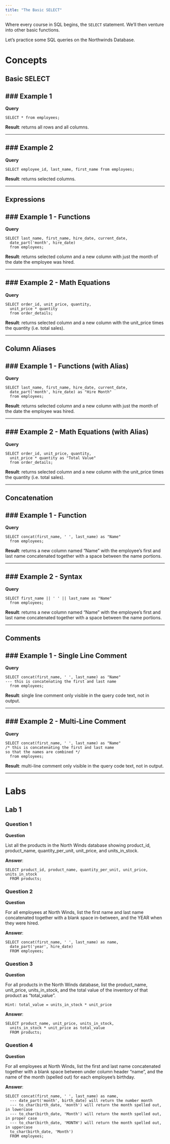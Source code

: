 ```yaml
---
title: "The Basic SELECT"
---
```


Where every course in SQL begins, the `SELECT` statement. We'll then venture into other basic functions.

Let's practice some SQL queries on the Northwinds Database.

# Concepts

## Basic SELECT

### Example 1
---

**Query**

```
SELECT * from employees;
```

**Result**: returns all rows and all columns.

---

### Example 2
---

**Query**

```
SELECT employee_id, last_name, first_name from employees;
```

**Result**: returns selected columns.

---

## Expressions

### Example 1 - Functions
---

**Query**

```
SELECT last_name, first_name, hire_date, current_date,
  date_part('month', hire_date)
  from employees;
```

**Result**: returns selected column and a new column with just the month of the date the employee was hired.

---


### Example 2 - Math Equations
---

**Query**

```
SELECT order_id, unit_price, quantity,
  unit_price * quantity
  from order_details;
```

**Result**: returns selected column and a new column with the unit_price times the quantity (i.e. total sales).

---

## Column Aliases

### Example 1 - Functions (with Alias)
---

**Query**

```
SELECT last_name, first_name, hire_date, current_date,
  date_part('month', hire_date) as "Hire Month"
  from employees;
```

**Result**: returns selected column and a new column with just the month of the date the employee was hired.

---

### Example 2 - Math Equations (with Alias)
---

**Query**

```
SELECT order_id, unit_price, quantity,
  unit_price * quantity as "Total Value"
  from order_details;
```

**Result**: returns selected column and a new column with the unit_price times the quantity (i.e. total sales).

---

## Concatenation

### Example 1 - Function
---

**Query**

```
SELECT concat(first_name, ' ', last_name) as "Name"
  from employees;
```

**Result**: returns a new column named "Name" with the employee's first and last name concatenated together with a space between the name portions.

---

### Example 2 - Syntax
---

**Query**

```
SELECT first_name || ' ' || last_name as "Name"
  from employees;
```

**Result**: returns a new column named "Name" with the employee's first and last name concatenated together with a space between the name portions.

---


## Comments

### Example 1 - Single Line Comment
---

**Query**

```
SELECT concat(first_name, ' ', last_name) as "Name"
--- this is concatenating the first and last name
  from employees;
```

**Result**: single line comment only visible in the query code text, not in output.

---

### Example 2 - Multi-Line Comment
---

**Query**

```
SELECT concat(first_name, ' ', last_name) as "Name"
/* this is concatenating the first and last name
so that the names are combined */
  from employees;
```

**Result**: multi-line comment only visible in the query code text, not in output.

---

# Labs

## Lab 1

### Question 1

**Question**

List all the products in the North Winds database showing product_id, product_name, quantity_per_unit, unit_price, and units_in_stock.

**Answer**:

```
SELECT product_id, product_name, quantity_per_unit, unit_price, units_in_stock
  FROM products;
```

### Question 2

**Question**

For all employees at North Winds, list the first name and last name concatenated together with a blank space in-between, and the YEAR when they were hired.

**Answer**:

```
SELECT concat(first_name, ' ', last_name) as name,
  date_part('year', hire_date)
  FROM employees;
```

### Question 3

**Question**

For all products in the North Winds database, list the product_name, unit_price, units_in_stock, and the total value of the inventory of that product as "total_value".

`Hint: total_value = units_in_stock * unit_price`

**Answer**:

```
SELECT product_name, unit_price, units_in_stock,
  units_in_stock * unit_price as total_value
  FROM products;
```

### Question 4

**Question**

For all employees at North Winds, list the first and last name concatenated together with a blank space between under column header "name", and the name of the month (spelled out) for each employee's birthday.

**Answer**:

```
SELECT concat(first_name, ' ', last_name) as name,
  --- date_part('month', birth_date) will return the number month
  --- to_char(birth_date, 'month') will return the month spelled out, in lowercase
  --- to_char(birth_date, 'Month') will return the month spelled out, in proper case
  --- to_char(birth_date, 'MONTH') will return the month spelled out, in uppercase
  to_char(birth_date, 'Month')
  FROM employees;
```
